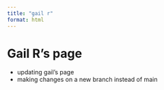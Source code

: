```yaml
---
title: "gail r"
format: html
---
```


# Gail R's page

-   updating gail's page
-   making changes on a new branch instead of main

